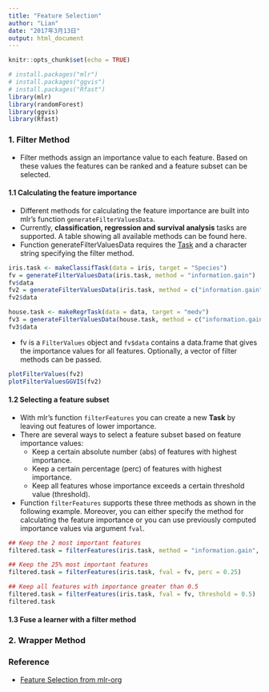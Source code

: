 ```yaml
---
title: "Feature Selection"
author: "Lian"
date: "2017年3月13日"
output: html_document
---
```


```r
knitr::opts_chunk$set(echo = TRUE)
```

```r
# install.packages("mlr")
# install.packages("ggvis")
# install.packages("Rfast")
library(mlr)
library(randomForest)
library(ggvis)
library(Rfast)
```


### 1. Filter Method
- Filter methods assign an importance value to each feature. Based on these values the features can be ranked and a feature subset can be selected.

#### 1.1 Calculating the feature importance
- Different methods for calculating the feature importance are built into mlr's function `generateFilterValuesData`. 
- Currently, **classification, regression and survival analysis** tasks are supported. A table showing all available methods can be found here.
- Function generateFilterValuesData requires the [Task](https://www.rdocumentation.org/packages/mlr/versions/2.10/topics/makeClassifTask) and a character string specifying the filter method.

```r
iris.task <- makeClassifTask(data = iris, target = "Species")
fv = generateFilterValuesData(iris.task, method = "information.gain")
fv$data
fv2 = generateFilterValuesData(iris.task, method = c("information.gain",  "chi.squared"))
fv2$data
```

```r
house.task <- makeRegrTask(data = data, target = "medv")
fv3 = generateFilterValuesData(house.task, method = c("information.gain", "linear.correlation"))
fv3$data
```


- fv is a `FilterValues` object and `fv$data` contains a data.frame that gives the importance values for all features. Optionally, a vector of filter methods can be passed.

```r
plotFilterValues(fv2)
plotFilterValuesGGVIS(fv2)
```

#### 1.2 Selecting a feature subset
- With mlr's function `filterFeatures` you can create a new **Task** by leaving out features of lower importance.
- There are several ways to select a feature subset based on feature importance values:
  - Keep a certain absolute number (abs) of features with highest importance.
  - Keep a certain percentage (perc) of features with highest importance.
  - Keep all features whose importance exceeds a certain threshold value (threshold).
- Function `filterFeatures` supports these three methods as shown in the following example. Moreover, you can either specify the method for calculating the feature importance or you can use previously computed importance values via argument `fval`.

```r
## Keep the 2 most important features
filtered.task = filterFeatures(iris.task, method = "information.gain", abs = 2)

## Keep the 25% most important features
filtered.task = filterFeatures(iris.task, fval = fv, perc = 0.25)

## Keep all features with importance greater than 0.5
filtered.task = filterFeatures(iris.task, fval = fv, threshold = 0.5)
filtered.task
```

#### 1.3 Fuse a learner with a filter method



### 2. Wrapper Method



### Reference
- [Feature Selection from mlr-org](https://mlr-org.github.io/mlr-tutorial/devel/html/feature_selection/index.html#filter-methods)
